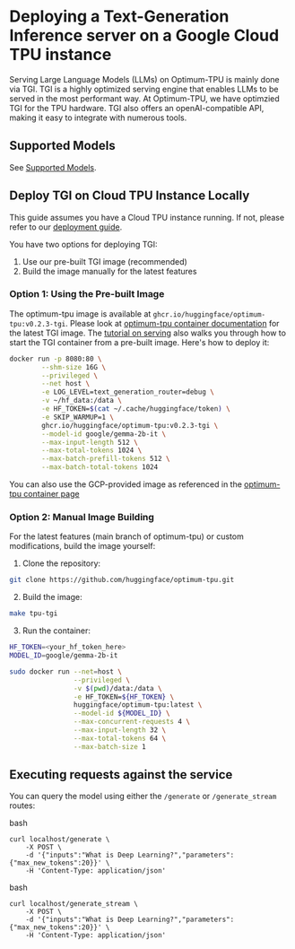 # Deploying a Text-Generation Inference server on a Google Cloud TPU instance

Serving Large Language Models (LLMs) on Optimum-TPU is mainly done via TGI. TGI is a highly optimized serving engine that enables LLMs to be served in the most performant way. At Optimum-TPU, we have optimzied TGI for the TPU hardware. TGI also offers an openAI-compatible API, making it easy to integrate with numerous tools.

## Supported Models

See [Supported Models](../supported-architectures).

## Deploy TGI on Cloud TPU Instance Locally

This guide assumes you have a Cloud TPU instance running. If not, please refer to our [deployment guide](./deploy).

You have two options for deploying TGI:
1. Use our pre-built TGI image (recommended)
2. Build the image manually for the latest features

### Option 1: Using the Pre-built Image

The optimum-tpu image is available at `ghcr.io/huggingface/optimum-tpu:v0.2.3-tgi`. Please look at [optimum-tpu container documentation](../optimum_container) for the latest TGI image. The [tutorial on serving](../tutorials/inference_on_tpu) also walks you through how to start the TGI container from a pre-built image. Here's how to deploy it:

```bash
docker run -p 8080:80 \
        --shm-size 16G \
        --privileged \
        --net host \
        -e LOG_LEVEL=text_generation_router=debug \
        -v ~/hf_data:/data \
        -e HF_TOKEN=$(cat ~/.cache/huggingface/token) \
        -e SKIP_WARMUP=1 \
        ghcr.io/huggingface/optimum-tpu:v0.2.3-tgi \
        --model-id google/gemma-2b-it \
        --max-input-length 512 \
        --max-total-tokens 1024 \
        --max-batch-prefill-tokens 512 \
        --max-batch-total-tokens 1024
```

You can also use the GCP-provided image as referenced in the [optimum-tpu container page](../optimum_container)

### Option 2: Manual Image Building

For the latest features (main branch of optimum-tpu) or custom modifications, build the image yourself:

1. Clone the repository:
```bash
git clone https://github.com/huggingface/optimum-tpu.git
```

2. Build the image:
```bash
make tpu-tgi
```

3. Run the container:
```bash
HF_TOKEN=<your_hf_token_here>
MODEL_ID=google/gemma-2b-it

sudo docker run --net=host \
                --privileged \
                -v $(pwd)/data:/data \
                -e HF_TOKEN=${HF_TOKEN} \
                huggingface/optimum-tpu:latest \
                --model-id ${MODEL_ID} \
                --max-concurrent-requests 4 \
                --max-input-length 32 \
                --max-total-tokens 64 \
                --max-batch-size 1
```

## Executing requests against the service

You can query the model using either the `/generate` or `/generate_stream` routes:

bash
```
curl localhost/generate \
    -X POST \
    -d '{"inputs":"What is Deep Learning?","parameters":{"max_new_tokens":20}}' \
    -H 'Content-Type: application/json'
```

bash
```
curl localhost/generate_stream \
    -X POST \
    -d '{"inputs":"What is Deep Learning?","parameters":{"max_new_tokens":20}}' \
    -H 'Content-Type: application/json'
```